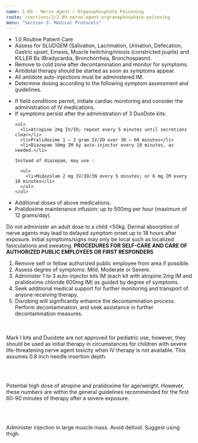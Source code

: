 ```yaml
---
name: 2.09 - Nerve Agent / Organophosphate Poisoning
route: /sections/2/2.09-nerve-agent-orgranophosphate-poisoning
menu: "Section 2: Medical Protocols"
---
```



<EMTLevel level="first-responder">
    <EMTLevel level="basic">
      <EMTLevel level="advanced">
        <ul>
          <li>
            <MyLink to="/sections/1/1.0-routine-patient-care">
              1.0 Routine Patient Care
            </MyLink>
          </li>
          <li>
            Assess for SLUDGEM (Salivation, Lacrimation, Urination, Defecation, Gastric
            upset, Emesis, Muscle twitching/miosis (constricted pupils) and KILLER Bs
            (Bradycardia, Bronchorrhea, Bronchospasm).
          </li>
          <li>Remove to cold zone after decontamination and monitor for symptoms.</li>
          <li>Antidotal therapy should be started as soon as symptoms appear.</li>
          <li>All antidote auto-injections must be administered IM.</li>
          <li>
            Determine dosing according to the following symptom assessment and guidelines.
          </li>
        </ul>
      </EMTLevel>
    </EMTLevel>
</EMTLevel>
<EMTLevel level="paramedic">
  <ul>
    <li>
      If field conditions permit, initiate cardiac monitoring and consider the
      administration of IV medications.
    </li>
    <li>If symptoms persist after the administration of 3 DuoDote kits:</li>

    <ul>
      <li>Atropine 2mg IV/IO; repeat every 5 minutes until secretions clear</li>
      <li>Pralidoxime 1 – 2 gram IV/IO over 30 – 60 minutes</li>
      <li>Diazepam 10mg IM by auto-injector every 10 minutes, as needed.</li>

    Instead of diazepam, may use :

      <ul>
        <li>Midazolam 2 mg IV/IO/IN every 5 minutes; or 6 mg IM every 10 minutes</li>
      </ul>
    </ul>
  </ul>
</EMTLevel>

<EMTLevel level="paramedic" medControl={true}>
  <ul>
    <li>
      Additional doses of above medications.
    </li>
    <li>
      Pralidoxime maintenance infusion: up to 500mg per hour (maximum of 12
      grams/day).
    </li>
  </ul>
</EMTLevel>


<Caution id="caution-1">
  Do not administer an adult dose to a child &lt;50kg.
</Caution>

<Caution id="caution-2">
  Dermal absorption of nerve agents may lead to delayed symptom
  onset up to 18 hours after exposure. Initial symptoms/signs may only be
  local such as localized fasiculations and sweating.
</Caution>

<Note id="note-1">
  <strong>PROCEDURES FOR SELF-CARE AND CARE OF AUTHORIZED PUBLIC EMPLOYEES
  OR FIRST RESPONDERS</strong>
  <ol style="text-align: left;">
    <li>Remove self or fellow authorized public employee from area if possible.</li>
    <li>Assess degree of symptoms: Mild, Moderate or Severe.</li>
    <li>
      Administer 1 to 3 auto-injector kits IM (each kit with atropine 2mg IM and pralidoxime chloride
      600mg IM) as guided by degree of symptoms.
    </li>
    <li>
      Seek additional medical support for further monitoring and transport of anyone receiving therapy.
    </li>
    <li>
      Disrobing will significantly enhance the decontamination process. Perform decontamination, and
      seek assistance in further decontamination measures.
    </li>
  </ol>
</Note>

<OrganophosphateTable />

<PediatricNerveAgent />

<br />

<PediatricAtropens />

<br /> 

<AdultAutoInjectors />

<Note id="note-2" alignment="left">
  Mark I kits and Duodote are not approved for pediatric use, however, they should be used as
  initial therapy in circumstances for children with severe life-threatening nerve agent toxicity when IV
  therapy is not available. This assumes 0.8 inch needle insertion depth.

  <br /><br />

  Potential high dose of atropine and pralidoxime for age/weight. However, these numbers are
  within the general guidelines recommended for the first 60-90 minutes of therapy after a severe
  exposure.

  <br /><br />

  Administer injection in large muscle mass. Avoid deltoid. Suggest using thigh.
</Note>
